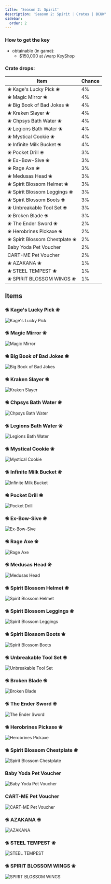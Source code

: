 ```yaml
---
title: 'Season 2: Spirit'
description: 'Season 2: Spirit | Crates | BCUW'
sidebar:
  order: 2
---
```


### How to get the key
- obtainable (in game):
  - $150,000 at /warp KeyShop

### Crate drops:

| Item                         | Chance |
|------------------------------|--------|
| ❀ Kage's Lucky Pick ❀       | 4%     |
| ❀ Magic Mirror ❀            | 4%     |
| ❀ Big Book of Bad Jokes ❀   | 4%     |
| ❀ Kraken Slayer ❀           | 4%     |
| ❀ Chpsys Bath Water ❀       | 4%     |
| ❀ Legions Bath Water ❀      | 4%     |
| ❀ Mystical Cookie ❀         | 4%     |
| ❀ Infinite Milk Bucket ❀    | 4%     |
| ❀ Pocket Drill ❀            | 3%     |
| ❀ Ex-Bow-Sive ❀             | 3%     |
| ❀ Rage Axe ❀                | 3%     |
| ❀ Medusas Head ❀            | 3%     |
| ❀ Spirit Blossom Helmet ❀   | 3%     |
| ❀ Spirit Blossom Leggings ❀ | 3%     |
| ❀ Spirit Blossom Boots ❀    | 3%     |
| ❀ Unbreakable Tool Set ❀    | 3%     |
| ❀ Broken Blade ❀            | 3%     |
| ❀ The Ender Sword ❀         | 2%     |
| ❀ Herobrines Pickaxe ❀      | 2%     |
| ❀ Spirit Blossom Chestplate ❀ | 2%     |
| Baby Yoda Pet Voucher        | 2%     |
| CART-ME Pet Voucher          | 2%     |
| ❀ AZAKANA ❀                 | 1%     |
| ❀ STEEL TEMPEST ❀           | 1%     |
| ❀ SPIRIT BLOSSOM WINGS ❀    | 1%     |

## Items

### ❀ Kage's Lucky Pick ❀
![Kage's Lucky Pick](https://cdn.bcuw.xyz/2D/spirit/kages_lucky_pick.png)

### ❀ Magic Mirror ❀
![Magic Mirror](https://cdn.bcuw.xyz/2D/spirit/magic_mirror.png)

### ❀ Big Book of Bad Jokes ❀
![Big Book of Bad Jokes](https://cdn.bcuw.xyz/2D/spirit/big_book_of_bad_jokes.png)

### ❀ Kraken Slayer ❀
![Kraken Slayer](https://cdn.bcuw.xyz/2D/spirit/kraken_slayer.png)

### ❀ Chpsys Bath Water ❀
![Chpsys Bath Water](https://cdn.bcuw.xyz/2D/spirit/chpsys_bath_water.png)

### ❀ Legions Bath Water ❀
![Legions Bath Water](https://cdn.bcuw.xyz/2D/spirit/legions_bath_water.png)

### ❀ Mystical Cookie ❀
![Mystical Cookie](https://cdn.bcuw.xyz/2D/spirit/mystical_cookie.png)

### ❀ Infinite Milk Bucket ❀
![Infinite Milk Bucket](https://cdn.bcuw.xyz/2D/spirit/infinite_milk_bucket.png)

### ❀ Pocket Drill ❀
![Pocket Drill](https://cdn.bcuw.xyz/2D/spirit/pocket_drill.png)

### ❀ Ex-Bow-Sive ❀
![Ex-Bow-Sive](https://cdn.bcuw.xyz/2D/spirit/ex-bow-sive.png)

### ❀ Rage Axe ❀
![Rage Axe](https://cdn.bcuw.xyz/2D/spirit/rage_axe.png)

### ❀ Medusas Head ❀
![Medusas Head](https://cdn.bcuw.xyz/2D/spirit/medusas_head.png)

### ❀ Spirit Blossom Helmet ❀
![Spirit Blossom Helmet](https://cdn.bcuw.xyz/2D/spirit/spirit_blossom_helmet.png)

### ❀ Spirit Blossom Leggings ❀
![Spirit Blossom Leggings](https://cdn.bcuw.xyz/2D/spirit/spirit_blossom_leggings.png)

### ❀ Spirit Blossom Boots ❀
![Spirit Blossom Boots](https://cdn.bcuw.xyz/2D/spirit/spirit_blossom_boots.png)

### ❀ Unbreakable Tool Set ❀
![Unbreakable Tool Set](https://cdn.bcuw.xyz/2D/spirit/unbreakable_tool_set.png)

### ❀ Broken Blade ❀
![Broken Blade](https://cdn.bcuw.xyz/2D/spirit/broken_blade.png)

### ❀ The Ender Sword ❀
![The Ender Sword](https://cdn.bcuw.xyz/2D/spirit/the_ender_sword.png)

### ❀ Herobrines Pickaxe ❀
![Herobrines Pickaxe](https://cdn.bcuw.xyz/2D/spirit/herobrines_pickaxe.png)

### ❀ Spirit Blossom Chestplate ❀
![Spirit Blossom Chestplate](https://cdn.bcuw.xyz/2D/spirit/spirit_blossom_chestplate.png)

### Baby Yoda Pet Voucher
![Baby Yoda Pet Voucher](https://cdn.bcuw.xyz/2D/spirit/baby_yoda_pet_voucher.png)

### CART-ME Pet Voucher
![CART-ME Pet Voucher](https://cdn.bcuw.xyz/2D/spirit/cart-me_pet_voucher.png)

### ❀ AZAKANA ❀
![AZAKANA](https://cdn.bcuw.xyz/2D/spirit/azakana.png)

### ❀ STEEL TEMPEST ❀
![STEEL TEMPEST](https://cdn.bcuw.xyz/2D/spirit/steel_tempest.png)

### ❀ SPIRIT BLOSSOM WINGS ❀
![SPIRIT BLOSSOM WINGS](https://cdn.bcuw.xyz/2D/spirit/spirit_blossom_wings.png)
